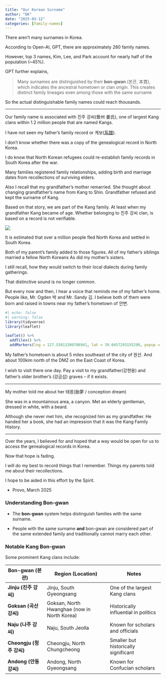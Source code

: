 ```yaml
---
title: "Our Korean Surname"
author: "DK"
date: "2025-03-12"
categories: [family-names]
---
```


There aren't many surnames in Korea.

According to Open-AI, GPT, there are approximately 280 family names.

However, top 3 names, Kim, Lee, and Park account for nearly half of the population (\~45%).

GPT further explains,

> Many surnames are distinguished by their **bon-gwan** (본관, 本貫), which indicates the ancestral hometown or clan origin. This creates distinct family lineages even among those with the same surname

So the actual distinguishable family names could reach thousands.

------------------------------------------------------------------------

Our family name is associated with 진주 강씨(晉州 姜氏), one of largest Kang clans within 1.2 million people that are named Kangs.

I have not seen my father's family record or 계보([系譜](https://www.wikiwand.com/ko/dictionary/%E7%B3%BB%E8%AD%9C "系譜")).

I don't know whether there was a copy of the genealogical record in North Korea.

I do know that North Korean refugees could re-establish family records in South Korea after the war.

Many families registered family relationships, adding birth and marriage dates from recollections of surviving elders.

Also I recall that my grandfather's mother remarried. She thought about changing grandfather's name from Kang to Shin. Grandfather refused and kept the surname of Kang.

Based on that story, we are part of the Kang family. At least when my grandfather Kang became of age. Whether belonging to 진주 강씨 clan, is based on a record is not verifiable.

![](images/20250312_173926~2.jpg)

It is estimated that over a million people fled North Korea and settled in South Korea.

Both of my parent's family added to those figures. All of my father's siblings married a fellow North Koreans As did my mother's sisters.

I still recall, how they would switch to their local dialects during family gatherings.

That distinctive sound is no longer common.

But every now and then, I hear a voice that reminds me of my father's home. People like, Mr. Ogden 박 and Mr. Sandy 김. I believe both of them were born and raised in towns near my father's hometown of 안변.

```r
#| echo: false
#| warning: false
library(tidyverse)
library(leaflet)

leaflet() %>%
  addTiles() %>%
  addMarkers(lng = 127.53013209786941, lat = 39.0457293155298, popup = "안변읍, KangWon Province")
```

My father's hometown is about 5 miles southeast of the city of 원산. And about 100kim north of the DMZ on the East Coast of Korea.

I wish to visit there one day. Pay a visit to my grandfather(강현용) and father's older brother's (강금섭) graves -- if it exists.

------------------------------------------------------------------------

My mother told me about her 태몽(胎夢 / conception dream)

She was in a mountainous area, a canyon. Met an elderly gentleman, dressed in white, with a beard.

Although she never met him, she recognized him as my grandfather. He handed her a book, she had an impression that it was the Kang Family History.

------------------------------------------------------------------------

Over the years, I believed for and hoped that a way would be open for us to access the genealogical records in Korea.

Now that hope is fading.

I will do my best to record things that I remember. Things my parents told me about their recollections.

I hope to be aided in this effort by the Spirit.

-   Provo, March 2025

### **Understanding Bon-gwan**

-   The **bon-gwan** system helps distinguish families with the same surname.

-   People with the same surname **and** bon-gwan are considered part of the same extended family and traditionally cannot marry each other.

### **Notable Kang Bon-gwan**

Some prominent Kang clans include:

| **Bon-gwan (본관)**      | **Region (Location)**                       | **Notes**                            |
|------------------|-----------------------------|-------------------------|
| **Jinju (진주 강씨)**    | Jinju, South Gyeongsang                     | One of the largest Kang clans        |
| **Goksan (곡산 강씨)**   | Goksan, North Hwanghae (now in North Korea) | Historically influential in politics |
| **Naju (나주 강씨)**     | Naju, South Jeolla                          | Known for scholars and officials     |
| **Cheongju (청주 강씨)** | Cheongju, North Chungcheong                 | Smaller but historically significant |
| **Andong (안동 강씨)**   | Andong, North Gyeongsang                    | Known for Confucian scholars         |
